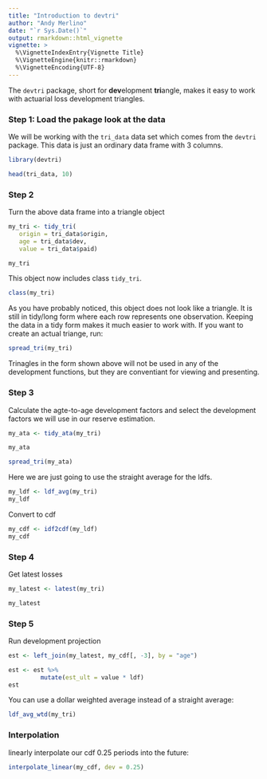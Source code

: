 ```yaml
---
title: "Introduction to devtri"
author: "Andy Merlino"
date: "`r Sys.Date()`"
output: rmarkdown::html_vignette
vignette: >
  %\VignetteIndexEntry{Vignette Title}
  %\VignetteEngine{knitr::rmarkdown}
  %\VignetteEncoding{UTF-8}
---
```


The `devtri` package, short for **dev**elopment **tri**angle, makes it easy to work with actuarial loss development triangles.

### Step 1: Load the pakage look at the data

We will be working with the `tri_data` data set which comes from the `devtri` package.  This data is just an ordinary data frame with 3 columns.

```r
library(devtri)

head(tri_data, 10)
```

### Step 2

Turn the above data frame into a triangle object

```r
my_tri <- tidy_tri(
   origin = tri_data$origin,
   age = tri_data$dev,
   value = tri_data$paid)

my_tri
```

This object now includes class `tidy_tri`.

```r
class(my_tri)
```

As you have probably noticed, this object does not look like a triangle.  It is still in tidy/long form where each row represents one observation.  Keeping the data in a tidy form makes it much easier to work with. If you want to create an actual triange, run: 

```r
spread_tri(my_tri)
```

Trinagles in the form shown above will not be used in any of the development functions, but they are conventiant for viewing and presenting.

### Step 3

Calculate the agte-to-age development factors and select the development factors we will use in our reserve estimation.

```r
my_ata <- tidy_ata(my_tri)

my_ata
```

```r
spread_tri(my_ata)
```

Here we are just going to use the straight average for the ldfs.

```r
my_ldf <- ldf_avg(my_tri)
my_ldf
```

Convert to cdf

```r
my_cdf <- idf2cdf(my_ldf)
my_cdf
```

### Step 4

Get latest losses

```r
my_latest <- latest(my_tri)

my_latest
```

### Step 5

Run development projection

```r
est <- left_join(my_latest, my_cdf[, -3], by = "age")

est <- est %>%
         mutate(est_ult = value * ldf)
est
```

You can use a dollar weighted average instead of a straight average: 

```r
ldf_avg_wtd(my_tri)
```

### Interpolation

linearly interpolate our cdf 0.25 periods into the future:

```r
interpolate_linear(my_cdf, dev = 0.25)
```
